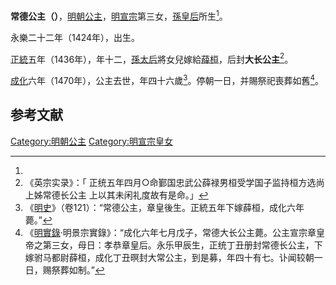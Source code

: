 {{東亞女性歷史人物
| 名稱=常德公主
| 身份=[[明朝|明朝]]公主
| 畫像=
| 說明=
| 姓=朱
| 名=
| 封爵=[[公主|公主]]
| 位號=
| 封號=常德公主，常德长公主，常德大长公主
| 出生年=1424年
| 逝世年=1470年
| 諡號=
| 墳墓=
| 父親=[[明宣宗|明宣宗]]
| 同胞兄弟=
| 母親=[[孝恭章皇后|孝恭章皇后]]
|}}
'''常德公主（{{bd||1424年|1470年||catIdx=Sun,孙}}）'''，[[明朝|明朝]][[公主|公主]]，[[明宣宗|明宣宗]]第三女，[[孝恭章皇后|孫皇后]]所生<ref name="a" />。

永樂二十二年（1424年），出生。

[[正统_(年号)|正統]]五年（1436年），年十二，[[孝恭章皇后|孫太后]]將女兒嫁給[[薛桓|薛桓]]，后封'''大长公主'''<ref>《英宗实录》：「
正统五年四月○命鄞国忠武公薛禄男桓受学国子监持桓方选尚 上姊常德长公主 上以其未闲礼度故有是命。」 </ref>。

[[成化|成化]]六年（1470年），公主去世，年四十六歲<ref>《[[明史|明史]]》（卷121）：“常德公主，章皇後生。正統五年下嫁薛桓，成化六年薨。”</ref>。停朝一日，并賜祭祀喪葬如舊<ref name="a">《[[明實錄|明實錄]]·明景宗實錄》：“成化六年七月戊子，常德大长公主薨。公主宣宗章皇帝之第三女，母日：孝恭章皇后。永乐甲辰生，正统丁丑册封常德长公主，下嫁驸马都尉薛桓，成化丁丑暝封大常公主，到是募，年四十有七。讣闻较朝一日，赐祭葬如制。”</ref>。

==参考文献==
<div class="references-small">
<references></references>
</div>

{{明朝人物小作品}}
[[Category:明朝公主|Category:明朝公主]]
[[Category:明宣宗皇女|Category:明宣宗皇女]]